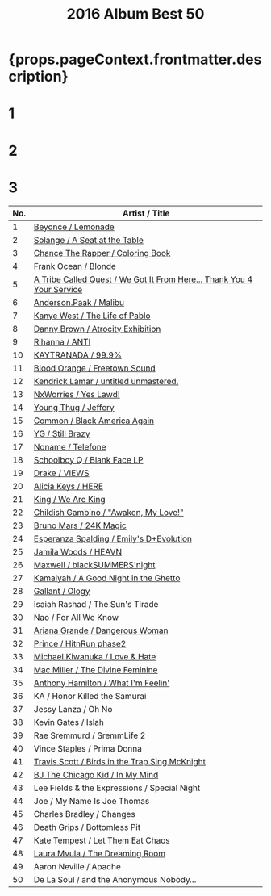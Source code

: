 ﻿---
title: 2016 Album Best 50
tabs: ['2019', '2018', '2017', '2016']
description: 2016 Black Music Album Best 50 by planet.ky
keywords: '2016, album best 50, CD best 50, black music, Hip-Hop, Rap, Soul, R&B'
---


<h1> {props.pageContext.frontmatter.description} </h1>

<Row>
<Column colMd={3} colLg={3} noGutterMdLeft>
<h1>1</h1>
<Review1 />
</Column>
<Column colMd={3} colLg={3} noGutterMdLeft>
<h1>2</h1>
<Review2 />
</Column>
<Column colMd={3} colLg={3} noGutterMdLeft>
<h1>3</h1>
<Review3 />
</Column>
</Row>

| No. |		Artist / Title					                                                                   |
| --- | ------------------------------------------------------------------------------------------------------ |
| 1	  |[Beyonce / Lemonade](/review/beyonce5L)	                                                               |
| 2	  |[Solange / A Seat at the Table](/review/solange3L)	                                                   |
| 3	  |[Chance The Rapper / Coloring Book](/review/chancetherapper2L)	                                       |
| 4	  |[Frank Ocean / Blonde](http://planetky.com/frankocean3.htm)	                                           |
| 5	  |[A Tribe Called Quest / We Got It From Here... Thank You 4 Your Service](http://planetky.com/atcq2.htm) |
| 6	  |[Anderson.Paak / Malibu](http://planetky.com/andersonpaak2.htm)	                                       |
| 7	  |[Kanye West / The Life of Pablo](http://planetky.com/kanyewest8.htm)	                                   |
| 8	  |[Danny Brown / Atrocity Exhibition](http://planetky.com/dannybrown3.htm)	                               |
| 9	  |[Rihanna / ANTI](http://planetky.com/rihanna3.htm)	                                                   |
| 10  |[KAYTRANADA / 99.9%](http://planetky.com/kaytranada1.htm)	                                           |
| 11  |[Blood Orange / Freetown Sound](http://planetky.com/bloodorange2.htm)	                               |
| 12  |[Kendrick Lamar / untitled unmastered.](http://planetky.com/kendricklamar4.htm)	                       |
| 13  |[NxWorries / Yes Lawd!](http://planetky.com/nxworries1.htm)	                                           | 
| 14  |[Young Thug / Jeffery](http://planetky.com/youngthug2.htm)	                                           |
| 15  |[Common / Black America Again](http://planetky.com/common8.htm)	                                       |
| 16  |[YG / Still Brazy](http://planetky.com/yg2.htm)	                                                       |
| 17  |[Noname / Telefone](http://planetky.com/noname1.htm)	                                                   |
| 18  |[Schoolboy Q / Blank Face LP](http://planetky.com/schoolboyq3.htm)	                                   |
| 19  |[Drake / VIEWS](http://planetky.com/drake6.htm)	                                                       |
| 20  |[Alicia Keys / HERE](http://planetky.com/alicia6.htm)	                                               |
| 21  |[King / We Are King](http://planetky.com/king1.htm)	                                                   |
| 22  |[Childish Gambino / "Awaken, My Love!"](http://planetky.com/childishgambino1.htm)	                   |
| 23  |[Bruno Mars / 24K Magic](http://planetky.com/brunomars3.htm)	                                           |
| 24  |[Esperanza Spalding / Emily's D+Evolution](http://planetky.com/espalding2.htm)	                       |
| 25  |[Jamila Woods / HEAVN](http://planetky.com/jamilawoods1.htm)	                                           |
| 26  |[Maxwell / blackSUMMERS'night](http://planetky.com/maxwell4.htm)	                                       |
| 27  |[Kamaiyah / A Good Night in the Ghetto](http://planetky.com/kamaiyah1.htm)	                           |
| 28  |[Gallant / Ology](http://planetky.com/gallant1.htm)	                                                   |
| 29  |Isaiah Rashad / The Sun's Tirade					                                                       |
| 30  |Nao / For All We Know					                                                               |
| 31  |[Ariana Grande / Dangerous Woman](http://planetky.com/arianagrande3.htm)	                               |
| 32  |[Prince / HitnRun phase2](http://planetky.com/prince9.htm)	                                           |
| 33  |[Michael Kiwanuka / Love & Hate](http://planetky.com/mkiwanuka2.htm)	                                   |
| 34  |[Mac Miller / The Divine Feminine](http://planetky.com/macmiller1.htm)	                               |
| 35  |[Anthony Hamilton / What I'm Feelin'](http://planetky.com/ahamilton5.htm)	                           |
| 36  |KA / Honor Killed the Samurai					                                                       |
| 37  |Jessy Lanza / Oh No					                                                                   |
| 38  |Kevin Gates / Islah					                                                                   |
| 39  |Rae Sremmurd / SremmLife 2					                                                           |
| 40  |Vince Staples / Prima Donna			                                      		                       |
| 41  |[Travis Scott / Birds in the Trap Sing McKnight](http://planetky.com/travisscott2.htm)	               |
| 42  |[BJ The Chicago Kid / In My Mind](http://planetky.com/bjthechicagokid1.htm)	                           |
| 43  |Lee Fields & the Expressions / Special Night					                                           |
| 44  |Joe / My Name Is Joe Thomas					                                                           |
| 45  |Charles Bradley / Changes					                                                           |
| 46  |Death Grips / Bottomless Pit					                                                           |
| 47  |Kate Tempest / Let Them Eat Chaos					                                                   |
| 48  |[Laura Mvula / The Dreaming Room](http://planetky.com/lauramvula2.htm)	                               |
| 49  |Aaron Neville / Apache					                                                               | 
| 50  |De La Soul / and the Anonymous Nobody…					                                               |
  